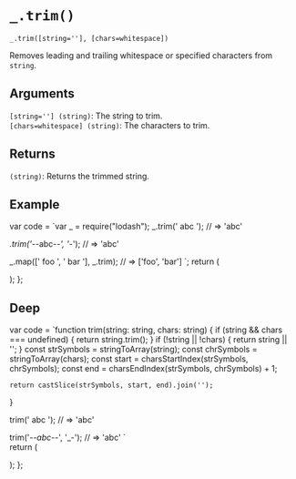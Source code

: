 # `_.trim()`

`_.trim([string=''], [chars=whitespace])`  

Removes leading and trailing whitespace or specified characters from `string`.

## Arguments

`[string=''] (string)`: The string to trim.  
`[chars=whitespace] (string)`: The characters to trim.

## Returns

`(string)`: Returns the trimmed string. 

## Example


var code = `var _ = require("lodash");
_.trim('  abc  ');
// => 'abc'
 
_.trim('-_-abc-_-', '_-');
// => 'abc'
 
_.map(['  foo  ', '  bar  '], _.trim);
// => ['foo', 'bar']
`;
  return (
    <div>
      <Embed source={code} />
    </div>
  );
};

<Demo />


## Deep

var code =  `function trim(string: string, chars: string) {
    if (string && chars === undefined) {
        return string.trim();
    }
    if (!string || !chars) {
        return string || '';
    }
    const strSymbols = stringToArray(string);
    const chrSymbols = stringToArray(chars);
    const start = charsStartIndex(strSymbols, chrSymbols);
    const end = charsEndIndex(strSymbols, chrSymbols) + 1;

    return castSlice(strSymbols, start, end).join('');
}

trim('  abc  ');
// => 'abc'
 
trim('-_-abc-_-', '_-');
// => 'abc'
`   
  return (
    <div>
      <Embed source={code} />
    </div>
  );
};

<DeepDemo/>

